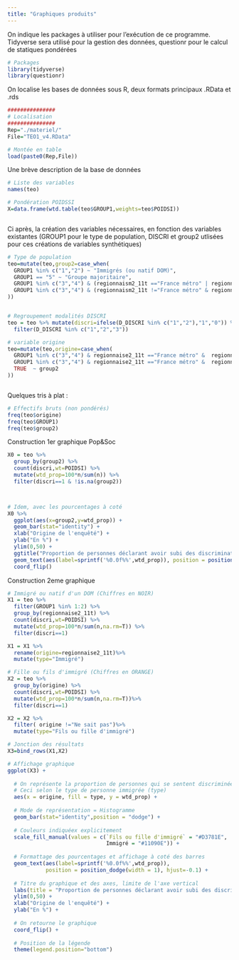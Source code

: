 ```yaml
---
title: "Graphiques produits"
---
```


On indique les packages à utiliser pour l'exécution de ce programme. Tidyverse sera utilisé pour la gestion des données, questionr pour le calcul de statiques pondérées
  
``` r
# Packages
library(tidyverse)
library(questionr)
```

On localise les bases de données sous R, deux formats principaux .RData et .rds


``` r

###############
# Localisation
###############
Rep="./materiel/"
File="TEO1_v4.RData"

# Montée en table
load(paste0(Rep,File))

```


Une brève description de la base de données

``` r


# Liste des variables
names(teo)

# Pondération POIDSSI
X=data.frame(wtd.table(teo$GROUP1,weights=teo$POIDSI))



```


Ci après, la création des variables nécessaires, en fonction des variables existantes (GROUP1 pour le type de population, DISCRI et group2 utlisées pour ces créations de variables synthétiques)


``` r

# Type de population
teo=mutate(teo,group2=case_when(
  GROUP1 %in% c("1","2") ~ "Immigrés (ou natif DOM)",
  GROUP1 == "5" ~ "Groupe majoritaire", 
  GROUP1 %in% c("3","4") & (regionnaism2_11t =="France métro" | regionnaisp2_11t =="France métro")  ~ "Descendant d'un immigré",
  GROUP1 %in% c("3","4") & (regionnaism2_11t !="France métro" & regionnaisp2_11t !="France métro")  ~ "Descendant 2 immigrés"
))


# Regroupement modalités DISCRI
teo = teo %>% mutate(discri=ifelse(D_DISCRI %in% c("1","2"),"1","0")) %>%
  filter(D_DISCRI %in% c("1","2","3"))

# variable origine
teo=mutate(teo,origine=case_when(
  GROUP1 %in% c("3","4") & regionnaise2_11t =="France métro" &  regionnaisp2_11t !="France métro"  ~ regionnaisp2_11t,
  GROUP1 %in% c("3","4") & regionnaise2_11t =="France métro" &  regionnaisp2_11t =="France métro" &  regionnaism2_11t !="France métro" ~ regionnaism2_11t,
  TRUE  ~ group2
))



```

Quelques tris à plat :

```r

# Effectifs bruts (non pondérés)
freq(teo$origine)
freq(teo$GROUP1)
freq(teo$group2)

```


Construction 1er graphique Pop&Soc


```r

X0 = teo %>%
  group_by(group2) %>%
  count(discri,wt=POIDSI) %>%
  mutate(wtd_prop=100*n/sum(n)) %>%
  filter(discri==1 & !is.na(group2))



# Idem, avec les pourcentages à coté
X0 %>%
  ggplot(aes(x=group2,y=wtd_prop)) +
  geom_bar(stat="identity") +
  xlab("Origine de l'enquêté") +
  ylab("En %") +
  ylim(0,50) +
  ggtitle("Proportion de personnes déclarant avoir subi des discriminations") +
  geom_text(aes(label=sprintf('%0.0f%%',wtd_prop)), position = position_dodge(width = 1), hjust=-0.1) +
  coord_flip()


```


Construction 2eme graphique

```r

# Immigré ou natif d'un DOM (Chiffres en NOIR)
X1 = teo %>%
  filter(GROUP1 %in% 1:2) %>%
  group_by(regionnaise2_11t) %>%
  count(discri,wt=POIDSI) %>%
  mutate(wtd_prop=100*n/sum(n,na.rm=T)) %>%
  filter(discri==1)

X1 = X1 %>%
  rename(origine=regionnaise2_11t)%>%
  mutate(type="Immigré")

# Fille ou fils d'immigré (Chiffres en ORANGE)
X2 = teo %>%
  group_by(origine) %>%
  count(discri,wt=POIDSI) %>%
  mutate(wtd_prop=100*n/sum(n,na.rm=T))%>%
  filter(discri==1)

X2 = X2 %>%
  filter( origine !="Ne sait pas")%>%
  mutate(type="Fils ou fille d'immigré")

# Jonction des résultats
X3=bind_rows(X1,X2)

# Affichage graphique
ggplot(X3) +
  
  # On représente la proportion de personnes qui se sentent discriminées (y) selon l'origine (x)
  # Ceci selon le type de personne immigrée (type)
  aes(x = origine, fill = type, y = wtd_prop) +
  
  # Mode de représentation = Histogramme
  geom_bar(stat="identity",position = "dodge") +
  
  # Couleurs indiquéex explicitement
  scale_fill_manual(values = c(`Fils ou fille d'immigré` = "#D3781E", 
                               Immigré = "#11090E")) +
  
  # Formattage des pourcentages et affichage à coté des barres
  geom_text(aes(label=sprintf('%0.0f%%',wtd_prop)),
            position = position_dodge(width = 1), hjust=-0.1) +
  
  # Titre du graphique et des axes, limite de l'axe vertical
  labs(title = "Proportion de personnes déclarant avoir subi des discriminations") +
  ylim(0,50) +
  xlab("Origine de l'enquêté") +
  ylab("En %") +
  
  # On retourne le graphique
  coord_flip() +
  
  # Position de la légende
  theme(legend.position="bottom") 


``` 
